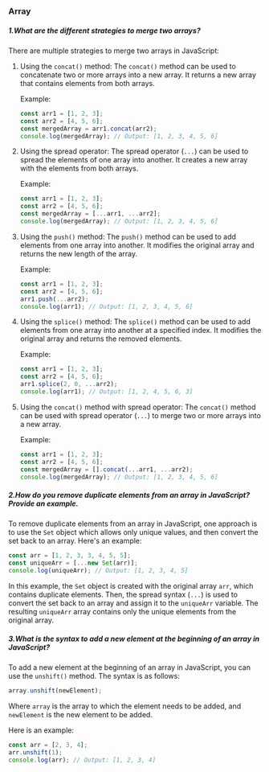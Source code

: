 ### Array

##### 1.What are the different strategies to merge two arrays?

There are multiple strategies to merge two arrays in JavaScript:

1. Using the `concat()` method: The `concat()` method can be used to concatenate two or more arrays into a new array. It returns a new array that contains elements from both arrays.

   Example:

   ```js
   const arr1 = [1, 2, 3];
   const arr2 = [4, 5, 6];
   const mergedArray = arr1.concat(arr2);
   console.log(mergedArray); // Output: [1, 2, 3, 4, 5, 6]
   ```

2. Using the spread operator: The spread operator (`...`) can be used to spread the elements of one array into another. It creates a new array with the elements from both arrays.

   Example:

   ```js
   const arr1 = [1, 2, 3];
   const arr2 = [4, 5, 6];
   const mergedArray = [...arr1, ...arr2];
   console.log(mergedArray); // Output: [1, 2, 3, 4, 5, 6]
   ```

3. Using the `push()` method: The `push()` method can be used to add elements from one array into another. It modifies the original array and returns the new length of the array.

   Example:

   ```js
   const arr1 = [1, 2, 3];
   const arr2 = [4, 5, 6];
   arr1.push(...arr2);
   console.log(arr1); // Output: [1, 2, 3, 4, 5, 6]
   ```

4. Using the `splice()` method: The `splice()` method can be used to add elements from one array into another at a specified index. It modifies the original array and returns the removed elements.

   Example:

   ```js
   const arr1 = [1, 2, 3];
   const arr2 = [4, 5, 6];
   arr1.splice(2, 0, ...arr2);
   console.log(arr1); // Output: [1, 2, 4, 5, 6, 3]
   ```

5. Using the `concat()` method with spread operator: The `concat()` method can be used with spread operator (`...`) to merge two or more arrays into a new array.

   Example:

   ```js
   const arr1 = [1, 2, 3];
   const arr2 = [4, 5, 6];
   const mergedArray = [].concat(...arr1, ...arr2);
   console.log(mergedArray); // Output: [1, 2, 3, 4, 5, 6]
   ```

##### 2.How do you remove duplicate elements from an array in JavaScript? Provide an example.

To remove duplicate elements from an array in JavaScript, one approach is to use the `Set` object which allows only unique values, and then convert the set back to an array. Here's an example:

```javascript
const arr = [1, 2, 3, 3, 4, 5, 5];
const uniqueArr = [...new Set(arr)];
console.log(uniqueArr); // Output: [1, 2, 3, 4, 5]
```

In this example, the `Set` object is created with the original array `arr`, which contains duplicate elements. Then, the spread syntax (`...`) is used to convert the set back to an array and assign it to the `uniqueArr` variable. The resulting `uniqueArr` array contains only the unique elements from the original array.

##### 3.What is the syntax to add a new element at the beginning of an array in JavaScript?

To add a new element at the beginning of an array in JavaScript, you can use the `unshift()` method. The syntax is as follows:

```js
array.unshift(newElement);
```

Where `array` is the array to which the element needs to be added, and `newElement` is the new element to be added.

Here is an example:

```js
const arr = [2, 3, 4];
arr.unshift(1);
console.log(arr); // Output: [1, 2, 3, 4]
```

